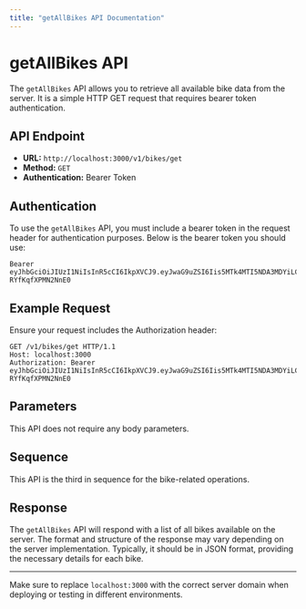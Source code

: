 ```yaml
---
title: "getAllBikes API Documentation"
---
```



# getAllBikes API

The `getAllBikes` API allows you to retrieve all available bike data from the server. It is a simple HTTP GET request that requires bearer token authentication.

## API Endpoint

- **URL:** `http://localhost:3000/v1/bikes/get`
- **Method:** `GET`
- **Authentication:** Bearer Token

## Authentication

To use the `getAllBikes` API, you must include a bearer token in the request header for authentication purposes. Below is the bearer token you should use:

```plaintext
Bearer eyJhbGciOiJIUzI1NiIsInR5cCI6IkpXVCJ9.eyJwaG9uZSI6Iis5MTk4MTI5NDA3MDYiLCJ1aWQiOiJhZnJ3dXZkXzFqIn0.se2WRRJhST9uvOyhTwunvJiiMYD-RYfKqfXPMN2NnE0
```

## Example Request

Ensure your request includes the Authorization header:

```plaintext
GET /v1/bikes/get HTTP/1.1
Host: localhost:3000
Authorization: Bearer eyJhbGciOiJIUzI1NiIsInR5cCI6IkpXVCJ9.eyJwaG9uZSI6Iis5MTk4MTI5NDA3MDYiLCJ1aWQiOiJhZnJ3dXZkXzFqIn0.se2WRRJhST9uvOyhTwunvJiiMYD-RYfKqfXPMN2NnE0
```

## Parameters

This API does not require any body parameters.

## Sequence

This API is the third in sequence for the bike-related operations.

## Response

The `getAllBikes` API will respond with a list of all bikes available on the server. The format and structure of the response may vary depending on the server implementation. Typically, it should be in JSON format, providing the necessary details for each bike.

---

Make sure to replace `localhost:3000` with the correct server domain when deploying or testing in different environments.